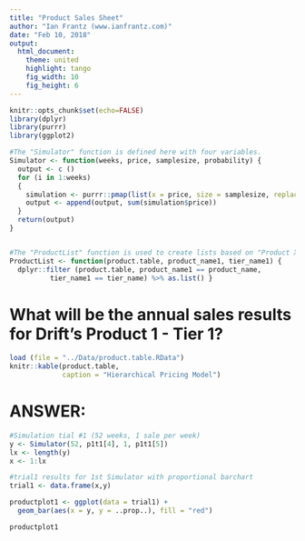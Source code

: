 ```yaml
---
title: "Product Sales Sheet"
author: "Ian Frantz (www.ianfrantz.com)"
date: "Feb 10, 2018"
output:
  html_document:
    theme: united
    highlight: tango
    fig_width: 10
    fig_height: 6
---
```

```r
knitr::opts_chunk$set(echo=FALSE)
library(dplyr)
library(purrr)
library(ggplot2)
```

```r
#The "Simulator" function is defined here with four variables. 
Simulator <- function(weeks, price, samplesize, probability) {
  output <- c ()
  for (i in 1:weeks)
  {
    simulation <- purrr::pmap(list(x = price, size = samplesize, replace = TRUE,  prob = probability), sample)
    output <- append(output, sum(simulation$price))
  }
  return(output)
}


#The "ProductList" function is used to create lists based on "Product X" and "Tier X" data.frames 
ProductList <- function(product.table, product_name1, tier_name1) {
  dplyr::filter (product.table, product_name1 == product_name, 
          tier_name1 == tier_name) %>% as.list() }

```


# What will be the annual sales results for Drift's Product 1 - Tier 1?

```r
load (file = "../Data/product.table.RData")
knitr::kable(product.table,
             caption = "Hierarchical Pricing Model")
```

# ANSWER: 

```r
#Simulation tial #1 (52 weeks, 1 sale per week)
y <- Simulator(52, p1t1[4], 1, p1t1[5])
lx <- length(y)
x <- 1:lx

#trial1 results for 1st Simulator with proportional barchart
trial1 <- data.frame(x,y)

productplot1 <- ggplot(data = trial1) +
  geom_bar(aes(x = y, y = ..prop..), fill = "red")

productplot1
```



